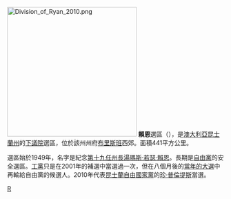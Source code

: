 {{Unreferenced |time=2010-09-13T13:06:31+00:00 }}
[[File:Division_of_Ryan__2010.png|300px]]
'''賴恩'''選區（{{lang-en|Division of Ryan}}），是[[澳大利亞|澳大利亞]][[昆士蘭州|昆士蘭州]]的[[澳大利亞下議院|下議院]]選區，位於該州州府[[布里斯班|布里斯班]]西郊。面積441平方公里。

選區始於1949年，名字是紀念[[昆士蘭州州長|第十九任州長]][[湯瑪斯·若瑟·賴恩|湯瑪斯·若瑟·賴恩]]。長期是[[澳大利亞自由黨|自由黨]]的安全選區。[[澳大利亞工黨|工黨]]只是在2001年的補選中當選過一次，但在八個月後的[[2001年澳大利亞聯邦大選|當年的大選]]中再輸給自由黨的候選人。2010年代表[[昆士蘭自由國家黨|昆士蘭自由國家黨]]的[[珍·普倫提斯|珍·普倫提斯]]當選。
[[Category:澳大利亞國會選區|R]]